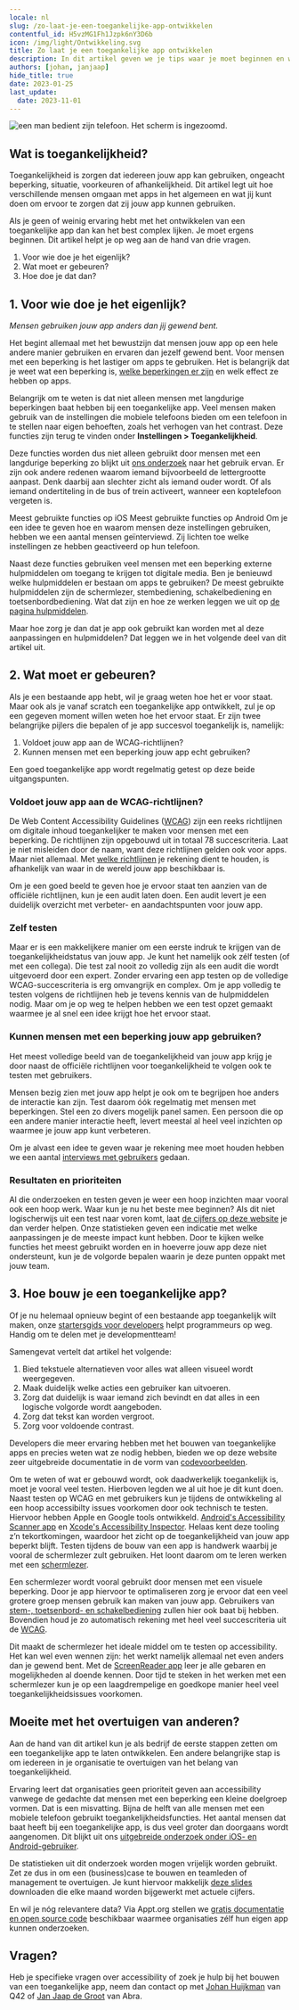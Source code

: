 ```yaml
---
locale: nl
slug: /zo-laat-je-een-toegankelijke-app-ontwikkelen
contentful_id: H5vzMG1Fh1Jzpk6nY3D6b
icon: /img/light/Ontwikkeling.svg
title: Zo laat je een toegankelijke app ontwikkelen
description: In dit artikel geven we je tips waar je moet beginnen en waar je rekening mee moet houden als je een app toegankelijk wilt maken voor een zo groot mogelijke groep gebruikers, waaronder mensen met een beperking.
authors: [johan, janjaap]
hide_title: true
date: 2023-01-25
last_update:
  date: 2023-11-01
---
```


<Hero
  title="Zo laat je een toegankelijke app ontwikkelen"
  introText="In dit artikel geven we je tips waar je moet beginnen en waar je rekening mee moet houden als je een app toegankelijk wilt maken voor een zo groot mogelijke groep gebruikers, waaronder mensen met een beperking. "
/>

<Image src="/img/light/Q42 Amsterdam - Real User Feedback Thursday -5 met blinden en slechtzienden (9).jpg" alt="een man bedient zijn telefoon. Het scherm is ingezoomd."/>

## Wat is toegankelijkheid?

Toegankelijkheid is zorgen dat iedereen jouw app kan gebruiken, ongeacht beperking, situatie, voorkeuren of afhankelijkheid. Dit artikel legt uit hoe verschillende mensen omgaan met apps in het algemeen en wat jij kunt doen om ervoor te zorgen dat zij jouw app kunnen gebruiken.

Als je geen of weinig ervaring hebt met het ontwikkelen van een toegankelijke app dan kan het best complex lijken. Je moet ergens beginnen. Dit artikel helpt je op weg aan de hand van drie vragen.

1. Voor wie doe je het eigenlijk?
2. Wat moet er gebeuren?
3. Hoe doe je dat dan?

## 1. Voor wie doe je het eigenlijk?

*Mensen gebruiken jouw app anders dan jij gewend bent.*

Het begint allemaal met het bewustzijn dat mensen jouw app op een hele andere manier gebruiken en ervaren dan jezelf gewend bent. Voor mensen met een beperking is het lastiger om apps te gebruiken. Het is belangrijk dat je weet wat een beperking is, [welke beperkingen er zijn](/nl/artikelen/beperkingen) en welk effect ze hebben op apps.

Belangrijk om te weten is dat niet alleen mensen met langdurige beperkingen baat hebben bij een toegankelijke app. Veel mensen maken gebruik van de instellingen die mobiele telefoons bieden om een telefoon in te stellen naar eigen behoeften, zoals het verhogen van het contrast. Deze functies zijn terug te vinden onder **Instellingen > Toegankelijkheid**.

Deze functies worden dus niet alleen gebruikt door mensen met een langdurige beperking zo blijkt uit [ons onderzoek](/nl/stats) naar het gebruik ervan. Er zijn ook andere redenen waarom iemand bijvoorbeeld de lettergrootte aanpast. Denk daarbij aan slechter zicht als iemand ouder wordt. Of als iemand ondertiteling in de bus of trein activeert, wanneer een koptelefoon vergeten is.

<TwoColumnBlock>
  <LeftColumn>
    <ColumnRow>
      <PercentageBlock
        metrics={[
          { title: 'Tekstgrootte aanpassen', key: 'ios-non_default_content_size-true', isPercentage: true },
          { title: 'Donkere modus', key: 'ios-preference_ui_style-dark', isPercentage: true },
          { title: 'Scherm inzoomen', key: 'ios-screen_zoomed-true', isPercentage: true },
          { title: 'Vette tekst', key: 'ios-accessibility_is_bold_text_enabled-true', isPercentage: true },
          { title: 'Herstel door schudden uit', key: 'ios-accessibility_is_shake_to_undo_enabled-false', isPercentage: true }
        ]}
        linkLabel="Alle gebruiksstatistieken"
        linkUrl="/nl/stats">
        Meest gebruikte functies op iOS
      </PercentageBlock>
    </ColumnRow>
  </LeftColumn>
  <RightColumn>
    <ColumnRow>
      <PercentageBlock
        metrics={[
          { title: 'Donkere modus', key: 'android-preference_is_nightmode_enabled-true', isPercentage: true },
          { title: 'Ondertiteling', key: 'android-accessibility_is_closed_captioning_enabled-true', isPercentage: true },
          { title: 'Scherm oriëntatie landscape', key: 'android-screen_orientation-landscape', isPercentage: true },
          { title: 'Weergavegrootte', key: 'android-screen_display_scale_default_comparison-bigger', isPercentage: true },
          { title: 'Tekstgrootte aanpassen', key: 'android-default_screen_font_scale-false', isPercentage: true }
        ]}
        linkLabel="Alle gebruiksstatistieken"
        linkUrl="/nl/stats">
        Meest gebruikte functies op Android
      </PercentageBlock>
    </ColumnRow>
  </RightColumn>
</TwoColumnBlock>
Om je een idee te geven hoe en waarom mensen deze instellingen gebruiken, hebben we een aantal mensen geïnterviewd. Zij lichten toe welke instellingen ze hebben geactiveerd op hun telefoon.

<Quote
  quote="Hoeveel uur ik per dag mijn telefoon gebruik? Hoeveel uur gebruik jij je ogen?"
  name="Jesse"
  imageSrc="/img/light/Jesse.png"
  alt="Foto Jesse"
  linkLabel="Bekijk alle interviews"
  url="/nl/artikelen/interviews"
/>

Naast deze functies gebruiken veel mensen met een beperking externe hulpmiddelen om toegang te krijgen tot digitale media. Ben je benieuwd welke hulpmiddelen er bestaan om apps te gebruiken? De meest gebruikte hulpmiddelen zijn de schermlezer, stembediening, schakelbediening en toetsenbordbediening. Wat dat zijn en hoe ze werken leggen we uit op [de pagina hulpmiddelen](/nl/artikelen/hulpmiddelen).

Maar hoe zorg je dan dat je app ook gebruikt kan worden met al deze aanpassingen en hulpmiddelen? Dat leggen we in het volgende deel van dit artikel uit.

## **2. Wat moet er gebeuren?**

Als je een bestaande app hebt, wil je graag weten hoe het er voor staat. Maar ook als je vanaf scratch een toegankelijke app ontwikkelt, zul je op een gegeven moment willen weten hoe het ervoor staat. Er zijn twee belangrijke pijlers die bepalen of je app succesvol toegankelijk is, namelijk:

1. Voldoet jouw app aan de WCAG-richtlijnen?
2. Kunnen mensen met een beperking jouw app echt gebruiken?

Een goed toegankelijke app wordt regelmatig getest op deze beide uitgangspunten.

### Voldoet jouw app aan de WCAG-richtlijnen?

De Web Content Accessibility Guidelines ([WCAG](/nl/richtlijnen/wcag)) zijn een reeks richtlijnen om digitale inhoud toegankelijker te maken voor mensen met een beperking. De richtlijnen zijn opgebouwd uit in totaal 78 succescriteria. Laat je niet misleiden door de naam, want deze richtlijnen gelden ook voor apps. Maar niet allemaal. Met [welke richtlijnen](/nl/richtlijnen) je rekening dient te houden, is afhankelijk van waar in de wereld jouw app beschikbaar is.

Om je een goed beeld te geven hoe je ervoor staat ten aanzien van de officiële richtlijnen, kun je een audit laten doen. Een audit levert je een duidelijk overzicht met verbeter- en aandachtspunten voor jouw app.

### Zelf testen

Maar er is een makkelijkere manier om een eerste indruk te krijgen van de toegankelijkheidstatus van jouw app. Je kunt het namelijk ook zélf testen (of met een collega). Die test zal nooit zo volledig zijn als een audit die wordt uitgevoerd door een expert. Zonder ervaring een app testen op de volledige WCAG-succescriteria is erg omvangrijk en complex. Om je app volledig te testen volgens de richtlijnen heb je tevens kennis van de hulpmiddelen nodig. Maar om je op weg te helpen hebben we een test opzet gemaakt waarmee je al snel een idee krijgt hoe het ervoor staat.

<LinkList title="WCAG Testing for Beginners Link" isHighlighted={true}>
  <LinkListItem url="/nl/richtlijnen/beginnersgids-toegankelijkheid-testen" title="Beginnersgids toegankelijkheid testen" pageTitle="Beginnersgids toegankelijkheid testen" shortDescription="Hoe test je zelf of je app toegankelijk is?" icon="/img/light/features.svg" iconAlt="Features icon"/>
</LinkList>

### Kunnen mensen met een beperking jouw app gebruiken?

Het meest volledige beeld van de toegankelijkheid van jouw app krijg je door naast de officiële richtlijnen voor toegankelijkheid te volgen ook te testen met gebruikers.

Mensen bezig zien met jouw app helpt je ook om te begrijpen hoe anders de interactie kan zijn. Test daarom óók regelmatig met mensen met beperkingen. Stel een zo divers mogelijk panel samen. Een persoon die op een andere manier interactie heeft, levert meestal al heel veel inzichten op waarmee je jouw app kunt verbeteren.

Om je alvast een idee te geven waar je rekening mee moet houden hebben we een aantal [interviews met gebruikers](/nl/artikelen/interviews) gedaan.

### **Resultaten en prioriteiten**

Al die onderzoeken en testen geven je weer een hoop inzichten maar vooral ook een hoop werk. Waar kun je nu het beste mee beginnen? Als dit niet logischerwijs uit een test naar voren komt, laat [de cijfers op deze website](/nl/stats) je dan verder helpen. Onze statistieken geven een indicatie met welke aanpassingen je de meeste impact kunt hebben. Door te kijken welke functies het meest gebruikt worden en in hoeverre jouw app deze niet ondersteunt, kun je de volgorde bepalen waarin je deze punten oppakt met jouw team.

## 3. Hoe bouw je een toegankelijke app?

Of je nu helemaal opnieuw begint of een bestaande app toegankelijk wilt maken, onze [startersgids voor developers](/nl/artikelen/toegankelijke-app-beginnersgids) helpt programmeurs op weg. Handig om te delen met je developmentteam!

Samengevat vertelt dat artikel het volgende:

1. Bied tekstuele alternatieven voor alles wat alleen visueel wordt weergegeven.
2. Maak duidelijk welke acties een gebruiker kan uitvoeren.
3. Zorg dat duidelijk is waar iemand zich bevindt en dat alles in een logische volgorde wordt aangeboden.
4. Zorg dat tekst kan worden vergroot.
5. Zorg voor voldoende contrast.

Developers die meer ervaring hebben met het bouwen van toegankelijke apps en precies weten wat ze nodig hebben, bieden we op deze website zeer uitgebreide documentatie in de vorm van [codevoorbeelden](/nl/docs).

Om te weten of wat er gebouwd wordt, ook daadwerkelijk toegankelijk is, moet je vooral veel testen. Hierboven legden we al uit hoe je dit kunt doen. Naast testen op WCAG en met gebruikers kun je tijdens de ontwikkeling al een hoop accessibilty issues voorkomen door ook technisch te testen. Hiervoor hebben Apple en Google tools ontwikkeld. [Android's Accessibility Scanner app](https://developer.android.com/guide/topics/ui/accessibility/testing#accessibility-scanner) en [Xcode's Accessibility Inspector](https://developer.apple.com/library/archive/documentation/Accessibility/Conceptual/AccessibilityMacOSX/OSXAXTestingApps.html). Helaas kent deze tooling z’n tekortkomingen, waardoor het zicht op de toegankelijkheid van jouw app beperkt blijft. Testen tijdens de bouw van een app is handwerk waarbij je vooral de schermlezer zult gebruiken. Het loont daarom om te leren werken met een [schermlezer](/nl/stats/schermlezer).

Een schermlezer wordt vooral gebruikt door mensen met een visuele beperking. Door je app hiervoor te optimaliseren zorg je ervoor dat een veel grotere groep mensen gebruik kan maken van jouw app. Gebruikers van [stem-, toetsenbord- en schakelbediening](/nl/artikelen/hulpmiddelen) zullen hier ook baat bij hebben. Bovendien houd je zo automatisch rekening met heel veel succescriteria uit de [WCAG](/nl/richtlijnen/wcag).

Dit maakt de schermlezer het ideale middel om te testen op accessibility. Het kan wel even wennen zijn: het werkt namelijk allemaal net even anders dan je gewend bent. Met de [ScreenReader app](https://screenreader.app/) leer je alle gebaren en mogelijkheden al doende kennen. Door tijd te steken in het werken met een schermlezer kun je op een laagdrempelige en goedkope manier heel veel toegankelijkheidsissues voorkomen.

## Moeite met het overtuigen van anderen?

Aan de hand van dit artikel kun je als bedrijf de eerste stappen zetten om een toegankelijke app te laten ontwikkelen. Een andere belangrijke stap is om iedereen in je organisatie te overtuigen van het belang van toegankelijkheid.

Ervaring leert dat organisaties geen prioriteit geven aan accessibility vanwege de gedachte dat mensen met een beperking een kleine doelgroep vormen. Dat is een misvatting. Bijna de helft van alle mensen met een mobiele telefoon gebruikt toegankelijkheidsfuncties. Het aantal mensen dat baat heeft bij een toegankelijke app, is dus veel groter dan doorgaans wordt aangenomen. Dit blijkt uit ons [uitgebreide onderzoek onder iOS- en Android-gebruiker](/nl/stats).

De statistieken uit dit onderzoek worden mogen vrijelijk worden gebruikt. Zet ze dus in om een (business)case te bouwen en teamleden of management te overtuigen. Je kunt hiervoor makkelijk [deze slides](/nl/stats/download-stats) downloaden die elke maand worden bijgewerkt met actuele cijfers.

En wil je nóg relevantere data? Via Appt.org stellen we [gratis documentatie en open source code](/nl/artikelen/verzamel-jouw-eigen-toegankelijkheidsdata) beschikbaar waarmee organisaties zélf hun eigen app kunnen onderzoeken.

## Vragen?

Heb je specifieke vragen over accessibility of zoek je hulp bij het bouwen van een toegankelijke app, neem dan contact op met [Johan Huijkman](mailto:johan@q42.nl) van Q42 of [Jan Jaap de Groot](mailto:janjaap@abra.nl) van Abra.
